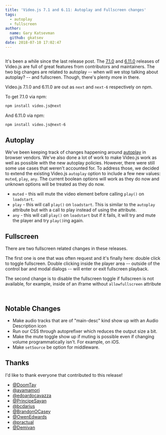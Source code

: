 ```yaml
---
title: 'Video.js 7.1 and 6.11: Autoplay and Fullscreen changes'
tags:
  - autoplay
  - fullscreen
author:
  name: Gary Katsevman
  github: gkatsev
date: 2018-07-10 17:02:47
---
```



<p><Image filename="blog/video-js-7-1-and-6-11-autoplay-and-fullscreen-changes/header.png" /></p>

It's been a while since the last release post. The <a href="https://github.com/videojs/video.js/releases/tag/v7.1.0" target="_blank" rel="noopener noreferrer">7.1.0</a> and <a href="https://github.com/videojs/video.js/releases/tag/v6.11.0" target="_blank" rel="noopener noreferrer">6.11.0</a> releases of Video.js are full of great features from contributors and maintainers.
The two big changes are related to autoplay -- when will we stop talking about autoplay? -- and fullscreen. Though, there's plenty more in there.

Video.js 7.1.0 and 6.11.0 are out as `next` and `next-6` respectively on npm.

To get 7.1.0 via npm:
```sh
npm install video.js@next
```
And 6.11.0 via npm:
```sh
npm install video.js@next-6
```

## Autoplay

We've been keeping track of changes happening around <a href="https://blog.videojs.com/Autoplay-Best-Practices-with-Video-js" target="_blank" rel="noopener noreferrer">autoplay</a> in browser vendors. We've also done a lot of work to make Video.js work as well as possible with the new autoplay policies. However, there were still some use cases that weren't accounted for. To address those, we decided to extend the existing Video.js `autoplay` option to include a few new values: `muted`, `play`, `any`. The current boolean options will work as they do now and unknown options will be treated as they do now.

- `muted` - this will mute the video element before calling `play()` on `loadstart`.
- `play` - this will call `play()` on `loadstart`. This is similar to the `autoplay` attribute but with a call to play instead of using the attribute.
- `any` - this will call `play()` on `loadstart` but if it fails, it will try and mute the player and try `play()`ing again.

## Fullscreen
There are two fullscreen related changes in these releases.

The first one is one that was often request and it's finally here: double click to toggle fullscreen. Double clicking inside the player area -- outside of the control bar and modal dialogs -- will enter or exit fullscreen playback.

The second change is to disable the fullscreen toggle if fullscreen is not available, for example, inside of an iframe without `allowfullscreen` attribute

<p><Image filename="blog/video-js-7-1-and-6-11-autoplay-and-fullscreen-changes/fs-enabled.png" presentationWidth={130} /></p>
<p><Image filename="blog/video-js-7-1-and-6-11-autoplay-and-fullscreen-changes/fs-disabled.png" presentationWidth={130} /></p>

## Notable Changes

- Make audio tracks that are of "main-desc" kind show up with an Audio Description icon
- Run our CSS through autoprefixer which reduces the output size a bit.
- Make the mute toggle show up if muting is possible even if changing volume programmatically isn't. For example, on iOS.
- Make `setSource` be option for middleware.

## Thanks

I'd like to thank everyone that contributed to this release!

- <a href="https://github.com/DoomTay" target="_blank" rel="noopener noreferrer">@DoomTay</a>
- <a href="https://github.com/ayamamori" target="_blank" rel="noopener noreferrer">@ayamamori</a>
- <a href="https://github.com/edoardocavazza" target="_blank" rel="noopener noreferrer">@edoardocavazza</a>
- <a href="https://github.com/PrincipeSayan" target="_blank" rel="noopener noreferrer">@PrincipeSayan</a>
- <a href="https://github.com/bcdarius" target="_blank" rel="noopener noreferrer">@bcdarius</a>
- <a href="https://github.com/BrandonOCasey" target="_blank" rel="noopener noreferrer">@BrandonOCasey</a>
- <a href="https://github.com/OwenEdwards" target="_blank" rel="noopener noreferrer">@OwenEdwards</a>
- <a href="https://github.com/practual" target="_blank" rel="noopener noreferrer">@practual</a>
- <a href="https://github.com/Demivan" target="_blank" rel="noopener noreferrer">@Demivan</a>
